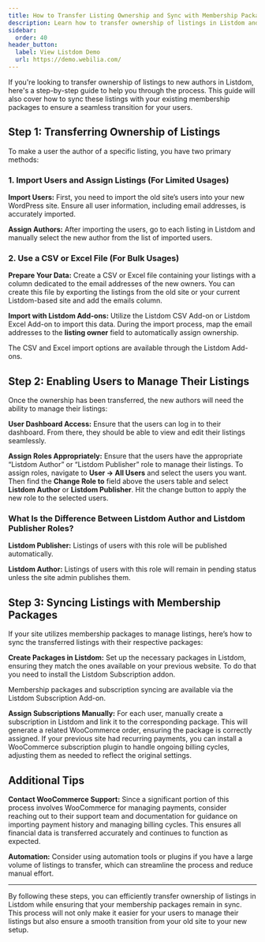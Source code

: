 ```yaml
---
title: How to Transfer Listing Ownership and Sync with Membership Packages?
description: Learn how to transfer ownership of listings in Listdom and sync them with membership packages for a seamless transition.
sidebar:
  order: 40
header_button:
  label: View Listdom Demo
  url: https://demo.webilia.com/
---
```



If you're looking to transfer ownership of listings to new authors in Listdom, here's a step-by-step guide to help you through the process. This guide will also cover how to sync these listings with your existing membership packages to ensure a seamless transition for your users.

## Step 1: Transferring Ownership of Listings

To make a user the author of a specific listing, you have two primary methods:

### 1. Import Users and Assign Listings (For Limited Usages)

**Import Users:** First, you need to import the old site’s users into your new WordPress site. Ensure all user information, including email addresses, is accurately imported.  

**Assign Authors:** After importing the users, go to each listing in Listdom and manually select the new author from the list of imported users.

### 2. Use a CSV or Excel File (For Bulk Usages)

**Prepare Your Data:** Create a CSV or Excel file containing your listings with a column dedicated to the email addresses of the new owners. You can create this file by exporting the listings from the old site or your current Listdom-based site and add the emails column.  

**Import with Listdom Add-ons:** Utilize the Listdom CSV Add-on or Listdom Excel Add-on to import this data. During the import process, map the email addresses to the **listing owner** field to automatically assign ownership.  

<Aside type="note">
The CSV and Excel import options are available through the Listdom Add-ons.
</Aside>

## Step 2: Enabling Users to Manage Their Listings

Once the ownership has been transferred, the new authors will need the ability to manage their listings:

**User Dashboard Access:** Ensure that the users can log in to their dashboard. From there, they should be able to view and edit their listings seamlessly.  

**Assign Roles Appropriately:** Ensure that the users have the appropriate “Listdom Author” or “Listdom Publisher” role to manage their listings. To assign roles, navigate to **User → All Users** and select the users you want. Then find the **Change Role to** field above the users table and select **Listdom Author** or **Listdom Publisher**. Hit the change button to apply the new role to the selected users.

### What Is the Difference Between Listdom Author and Listdom Publisher Roles?

**Listdom Publisher:** Listings of users with this role will be published automatically.  

**Listdom Author:** Listings of users with this role will remain in pending status unless the site admin publishes them.

## Step 3: Syncing Listings with Membership Packages

If your site utilizes membership packages to manage listings, here’s how to sync the transferred listings with their respective packages:

**Create Packages in Listdom:** Set up the necessary packages in Listdom, ensuring they match the ones available on your previous website. To do that you need to install the Listdom Subscription addon.  

<Aside type="note">
Membership packages and subscription syncing are available via the Listdom Subscription Add-on.
</Aside>

**Assign Subscriptions Manually:** For each user, manually create a subscription in Listdom and link it to the corresponding package. This will generate a related WooCommerce order, ensuring the package is correctly assigned. If your previous site had recurring payments, you can install a WooCommerce subscription plugin to handle ongoing billing cycles, adjusting them as needed to reflect the original settings.  

## Additional Tips

**Contact WooCommerce Support:** Since a significant portion of this process involves WooCommerce for managing payments, consider reaching out to their support team and documentation for guidance on importing payment history and managing billing cycles. This ensures all financial data is transferred accurately and continues to function as expected.  

**Automation:** Consider using automation tools or plugins if you have a large volume of listings to transfer, which can streamline the process and reduce manual effort.  

---

By following these steps, you can efficiently transfer ownership of listings in Listdom while ensuring that your membership packages remain in sync. This process will not only make it easier for your users to manage their listings but also ensure a smooth transition from your old site to your new setup.

